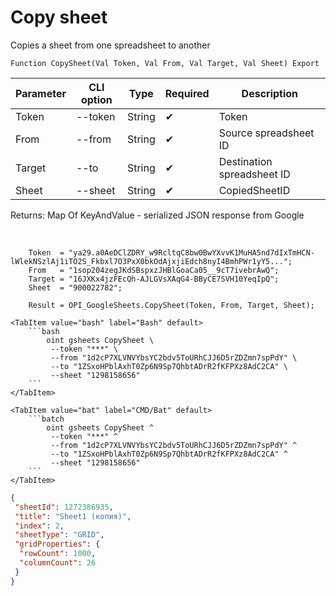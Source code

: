 ﻿---
sidebar_position: 3
---


# Copy sheet
 Copies a sheet from one spreadsheet to another



`Function CopySheet(Val Token, Val From, Val Target, Val Sheet) Export`

  | Parameter | CLI option | Type | Required | Description |
  |-|-|-|-|-|
  | Token | --token | String | &#x2714; | Token |
  | From | --from | String | &#x2714; | Source spreadsheet ID |
  | Target | --to | String | &#x2714; | Destination spreadsheet ID |
  | Sheet | --sheet | String | &#x2714; | CopiedSheetID |

  
  Returns:  Map Of KeyAndValue - serialized JSON response from Google

<br/>




```bsl title="1C:Enterprise/OneScript code example"
    Token  = "ya29.a0AeDClZDRY_w9RcltqC8bw0BwYXvvK1MuHA5nd7dIxTmHCN-lWlekNSzlAj1iTO2S_Fkbxl7O3PxX0bkOdAjxjiEdch8nyI4BmhPWr1yY5...";
    From   = "1sop204zegJKdSBspxzJHBlGoaCa05__9cT7ivebrAwQ";
    Target = "16JXKx4jzFEcQh-AJLGVsXAqG4-BByCE7SVH10YeqIpQ";
    Sheet  = "900022782";

    Result = OPI_GoogleSheets.CopySheet(Token, From, Target, Sheet);
```
 

 <Tabs>
  
    <TabItem value="bash" label="Bash" default>
        ```bash
            oint gsheets CopySheet \
             --token "***" \
             --from "1d2cP7XLVNVYbsYC2bdv5ToURhCJJ6D5rZDZmn7spPdY" \
             --to "1ZSxoHPblAxhT0Zp6N9Sp7QhbtADrR2fKFPXz8AdC2CA" \
             --sheet "1298158656"
        ```
    </TabItem>
  
    <TabItem value="bat" label="CMD/Bat" default>
        ```batch
            oint gsheets CopySheet ^
             --token "***" ^
             --from "1d2cP7XLVNVYbsYC2bdv5ToURhCJJ6D5rZDZmn7spPdY" ^
             --to "1ZSxoHPblAxhT0Zp6N9Sp7QhbtADrR2fKFPXz8AdC2CA" ^
             --sheet "1298158656"
        ```
    </TabItem>
</Tabs>


```json title="Result"
{
 "sheetId": 1272386935,
 "title": "Sheet1 (копия)",
 "index": 2,
 "sheetType": "GRID",
 "gridProperties": {
  "rowCount": 1000,
  "columnCount": 26
 }
}
```
